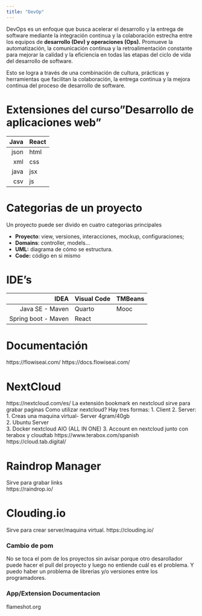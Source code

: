 ```yaml
---
title: "DevOp"
---
```


DevOps es un enfoque que busca acelerar el desarrollo y la entrega de software mediante la integración continua y la colaboración estrecha entre los equipos de **desarrollo (Dev) y operaciones (Ops).** Promueve la automatización, la comunicación continua y la retroalimentación constante para mejorar la calidad y la eficiencia en todas las etapas del ciclo de vida del desarrollo de software. 

Esto se logra a través de una combinación de cultura, prácticas y herramientas que facilitan la colaboración, la entrega continua y la mejora continua del proceso de desarrollo de software.

# Extensiones del curso"Desarrollo de aplicaciones web"



| Java     | React  | 
|---------:|:-------|
|  json    |   html |  
|  xml     |   css  | 
|  java    |   jsx  |
|  csv     |   js   |  



# Categorias de un proyecto

Un proyecto puede ser divido en cuatro categorias principales

*   **Proyecto**: view, versiones, interacciones, mockup, configuraciones;
*   **Domains**: controller, models...
*   **UML:** diagrama de cómo se estructura. 
*   **Code:** código en si mismo




# IDE's

| IDEA                 | Visual Code  |  TMBeans  |
|---------------------:|:-------------|-----------|
|  Java SE - Maven     |   Quarto     |   Mooc    |
|  Spring boot - Maven |   React      |           | 


# Documentación
https://flowiseai.com/
https://docs.flowiseai.com/

# NextCloud
https://nextcloud.com/es/
La extensión bookmark en nextcloud sirve para grabar paginas
Como utilizar nextcloud? Hay tres formas: 
1. Client
2. Server: 
   1. Creas una maquina virtual- Server 4gram/40gb  
   2. Ubuntu Server    
   3. Docker nextcloud AIO (ALL IN ONE) 
3. Account en nextcloud junto con terabox y cloudtab 
https://www.terabox.com/spanish
https://cloud.tab.digital/

# Raindrop Manager
Sirve para grabar links  
https://raindrop.io/

# Clouding.io
Sirve para crear server/maquina virtual. 
https://clouding.io/


### Cambio de pom
No se toca el pom de los proyectos sin avisar porque otro desarollador puede hacer el pull del proyecto y luego no entiende cuál es el problema. Y puedo haber un problema de librerias y/o versiones entre los programadores. 

### App/Extension Documentacion

flameshot.org
